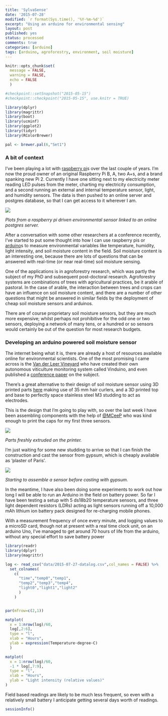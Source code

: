 ```yaml
---
title: 'SylvaSense'
date: '2015-07-28'
modified: `r format(Sys.time(), '%Y-%m-%d')`
excerpt: "Using an arduino for environmental sensing"
layout: post
published: yes
status: processed
comments: true
categories: [arduino]
tags: [arduino, agroforestry, environment, soil moisture]
---
```


```r

knitr::opts_chunk$set(
  message = FALSE, 
  warning = FALSE, 
  echo = FALSE
  )

#checkpoint::setSnapshot("2015-05-15")
#checkpoint::checkpoint("2015-05-15", use.knitr = TRUE)

library(dplyr)
library(magrittr)
library(boot)
library(ucminf)
library(ggplot2)
library(tidyr)
library(RColorBrewer)

pal <- brewer.pal(6,"Set1")

```

### A bit of context

I've been playing a lot with [raspberry pi](https://www.raspberrypi.org/)s over the last couple of years. I'm now the proud owner of an original Raspberry Pi B, A, two A+s, and a brand spanking new Pi 2. Currently I have one sitting next to my electricity meter reading LED pulses from the meter, charting my electricity consumption, and a second running an external and internal temperature sensor, light, and humidity sensors. The data is then pushed to an online server and postgres database, so that I can get access to it wherever I am. 

![](/figures/2015-07-27-psql.png)

*Plots from a raspberry pi driven environmental sensor linked to an online postgres server.*

After a conversation with some other researchers at a conference recently, I've started to put some thought into how I can use raspberry pis or [arduino](https://www.arduino.cc/)s to measure environmental variables like temperature, humidity, light intensity, and soil moisture content in the field. Soil moisture content is an interesting one, because there are lots of questions that can be answered with real-time (or near real-time) soil moisture sensing.

One of the applications is in agroforestry research, which was partly the subject of my PhD and subsequent post-doctoral research. Agroforestry systems are combinations of trees with agricultural practices, be it arable of pastoral. In the case of arable, the interaction between trees and crops can have an influence on soil moisture content, and there are a number of other questions that might be answered in similar fields by the deployment of cheap soil moisture sensors and arduinos.

There are of course proprietary soil moisture sensors, but they are much more expensive; whilst perhaps not prohibitive for the odd one or two sensors, deploying a network of many tens, or a hundred or so sensors would certainly be out of the question for most research budgets.

### Developing an arduino powered soil moisture sensor

The internet being what it is, there are already a host of resources available online for environmental scientists. One of the most promising I came across is the [Van der Leer Vineyard](http://vanderleevineyard.com/1/post/2013/12/gypsum-sensor-casting.html) who have created their own autonomous viticulture monitoring system called Vinduino, and even published a [conference paper](http://www.academia.edu/10258579/An_Embedded_System_for_Smart_Vineyard_Agriculture) on the subject.

There's a great alternative to their design of soil moisture sensor using 3D printed parts [here](http://unpuntilloalambre.blogspot.com.es/2014/01/gypsum-block-for-soil-moisture-sensor.html) making use of 35 mm hair curlers, and a 3D printed top and base to perfectly space stainless steel M3 studding to act as electrodes.

This is the design that I'm going to play with, so over the last week I have been assembling components with the help of [@MCeeP](https://twitter.com/mceep) who was kind enough to print the caps for my first three sensors.

![](/figures/2015-07-27-3dprinter.jpg) 

*Parts freshly extruded on the printer.*

I'm just waiting for some new studding to arrive so that I can finish the construction and cast the sensor from gypsum, which is cheaply available as 'plaster of Paris'.

![](/figures/2015-07-27-assembly.jpg)

*Starting to assemble a sensor before casting with gypsum.*

In the meantime, I have also been doing some experiments to work out how long I will be able to run an Arduino in the field on battery power. So far I have been testing a setup with 5 ds18b20 temperature sensors, and three light dependent resistors (LDRs) acting as light sensors running off a 10,000 mAh lithium ion battery pack designed for re-charging mobile phones.

With a measurement frequency of once every minute, and logging values to a microSD card, though not at present with a real time clock unit, on an arduino Uno, I've managed to get around 70 hours of life from the arduino, without any special effort to save battery power

```r

library(readr)
library(dplyr)
library(magrittr)

log <- read_csv("data/2015-07-27-datalog.csv",col_names = FALSE) %>%
  set_colnames(
    c(
      "time","temp0","temp1",
      "temp2","temp3","temp4",
      "light0","light1","light2"
      )
    )


par(mfrow=c(2,1))

matplot(
  x = 1:nrow(log)/60,
  log[,2:6],
  type = "l",
  xlab = "Hours",
  ylab = expression(Temperature~degree~C)
  )

matplot(
  x = 1:nrow(log)/60,
  -1 * log[,7:9],
  type = "l",
  xlab = "Hours",
  ylab = "Light intensity (relative values)"
)

```

Field based readings are likely to be much less frequent, so even with a relatively small battery I anticipate getting several days worth of readings.


```r
sessionInfo()
```
